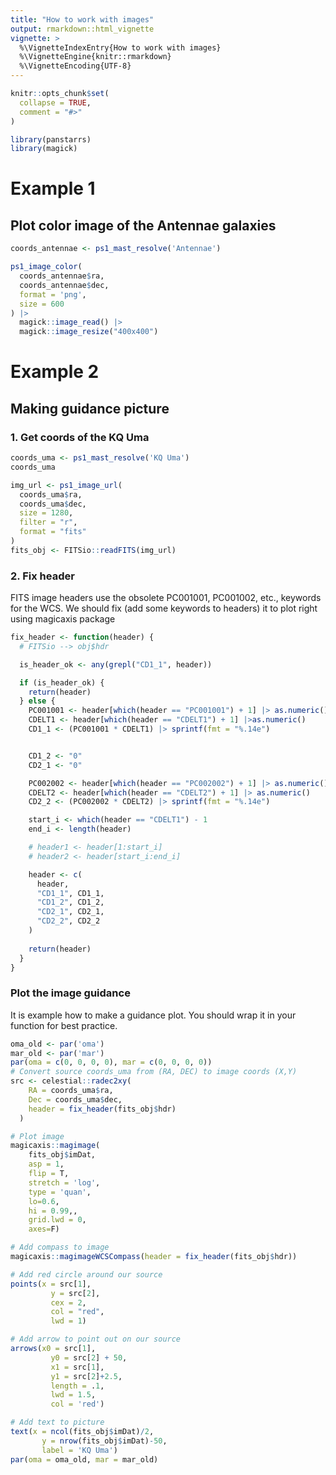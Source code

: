 ```yaml
---
title: "How to work with images"
output: rmarkdown::html_vignette
vignette: >
  %\VignetteIndexEntry{How to work with images}
  %\VignetteEngine{knitr::rmarkdown}
  %\VignetteEncoding{UTF-8}
---
```


```r
knitr::opts_chunk$set(
  collapse = TRUE,
  comment = "#>"
)
```


```r
library(panstarrs)
library(magick)
```

# Example 1

## Plot color image of the Antennae galaxies

```r
coords_antennae <- ps1_mast_resolve('Antennae')

ps1_image_color(
  coords_antennae$ra, 
  coords_antennae$dec, 
  format = 'png', 
  size = 600
) |> 
  magick::image_read() |> 
  magick::image_resize("400x400")
```

# Example 2 

## Making guidance picture

### 1. Get coords of the KQ Uma

```r
coords_uma <- ps1_mast_resolve('KQ Uma')
coords_uma
```

```r
img_url <- ps1_image_url(
  coords_uma$ra, 
  coords_uma$dec, 
  size = 1280, 
  filter = "r", 
  format = "fits"
)
fits_obj <- FITSio::readFITS(img_url)
```

### 2. Fix header

FITS image headers use the obsolete PC001001, PC001002, etc., keywords for the WCS. We should fix (add some keywords to headers) it to plot right using magicaxis package

```r
fix_header <- function(header) {
  # FITSio --> obj$hdr

  is_header_ok <- any(grepl("CD1_1", header))

  if (is_header_ok) {
    return(header)
  } else {
    PC001001 <- header[which(header == "PC001001") + 1] |> as.numeric()
    CDELT1 <- header[which(header == "CDELT1") + 1] |>as.numeric()
    CD1_1 <- (PC001001 * CDELT1) |> sprintf(fmt = "%.14e")


    CD1_2 <- "0"
    CD2_1 <- "0"

    PC002002 <- header[which(header == "PC002002") + 1] |> as.numeric()
    CDELT2 <- header[which(header == "CDELT2") + 1] |> as.numeric()
    CD2_2 <- (PC002002 * CDELT2) |> sprintf(fmt = "%.14e")

    start_i <- which(header == "CDELT1") - 1
    end_i <- length(header)

    # header1 <- header[1:start_i]
    # header2 <- header[start_i:end_i]

    header <- c(
      header,
      "CD1_1", CD1_1,
      "CD1_2", CD1_2,
      "CD2_1", CD2_1,
      "CD2_2", CD2_2
    )
    
    return(header)
  }
}
```

### Plot the image guidance

It is example how to make a guidance plot. You should wrap it in your function for best practice.

```r
oma_old <- par('oma')
mar_old <- par('mar')
par(oma = c(0, 0, 0, 0), mar = c(0, 0, 0, 0))
# Convert source coords_uma from (RA, DEC) to image coords (X,Y)
src <- celestial::radec2xy(
    RA = coords_uma$ra,
    Dec = coords_uma$dec,
    header = fix_header(fits_obj$hdr)
  )

# Plot image
magicaxis::magimage(
    fits_obj$imDat,
    asp = 1,
    flip = T,
    stretch = 'log',
    type = 'quan',
    lo=0.6,
    hi = 0.99,,
    grid.lwd = 0,
    axes=F)

# Add compass to image
magicaxis::magimageWCSCompass(header = fix_header(fits_obj$hdr))

# Add red circle around our source 
points(x = src[1], 
         y = src[2], 
         cex = 2, 
         col = "red", 
         lwd = 1)

# Add arrow to point out on our source
arrows(x0 = src[1],
         y0 = src[2] + 50,
         x1 = src[1],
         y1 = src[2]+2.5,
         length = .1,
         lwd = 1.5,
         col = 'red')

# Add text to picture
text(x = ncol(fits_obj$imDat)/2,
       y = nrow(fits_obj$imDat)-50,
       label = 'KQ Uma')
par(oma = oma_old, mar = mar_old)
```

